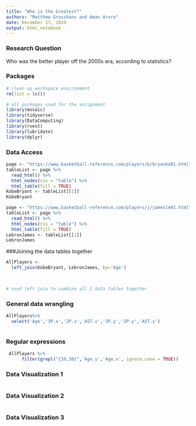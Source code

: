 ```yaml
---
title: "Who is the Greatest?"
authors: "Matthew Grosshans and Aman Arora"
date: December 17, 2019
output: html_notebook
---
```


### Research Question
Who was the better player off the 2000s era, according to statistics?

### Packages

```r
# clean up workspace environment
rm(list = ls())

# all packages used for the assignment
library(mosaic)
library(tidyverse)
library(DataComputing)
library(rvest)
library(lubridate)
library(dplyr)
```

### Data Access

```r
page <- "https://www.basketball-reference.com/players/b/bryanko01.html"
tableList <- page %>%
  read_html() %>%
  html_nodes(css = "table") %>%
  html_table(fill = TRUE)
KobeBryant <- tableList[[1]]
KobeBryant
```
```r
page <- "https://www.basketball-reference.com/players/j/jamesle01.html"
tableList <- page %>%
  read_html() %>%
  html_nodes(css = "table") %>%
  html_table(fill = TRUE)
LebronJames <- tableList[[1]]
LebronJames
```


###Joining the data tables together
```r
AllPlayers <-
  left_join(KobeBryant, LebronJames, by='Age') 
                


# used left join to combine all 2 data tables together
```


### General data wrangling
```r
AllPlayers%>%
  select('Age','3P.x','2P.x','AST.x','3P.y','2P.y','AST.y')



```


### Regular expressions
```r
 AllPlayers %>% 
      filter(grepl("{20,30}",'Age.y','Age.x', ignore.case = TRUE)) 


```


### Data Visualization 1

```r




```

### Data Visualization 2
```r



```





### Data Visualization 3

```r



```


